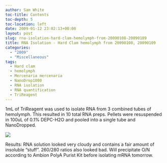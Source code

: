 ```yaml
---
author: Sam White
toc-title: Contents
toc-depth: 5
toc-location: left
date: 2009-01-12 23:02:13+00:00
layout: post
slug: rna-isolation-hard-clam-hemolymph-from-20090108-20090109
title: RNA Isolation - Hard Clam hemolymph from 20090108, 20090109
categories:
  - "2009"
  - "Miscellaneous"
tags:
  - Hard clam
  - hemolymph
  - Mercenaria mercenaria
  - NanoDrop1000
  - RNA isolation
  - RNA quantification
  - TriReagent
---
```


1mL of TriReagent was used to isolate RNA from 3 combined tubes of hemolymph. This resulted in 10 total RNA preps. Pellets were resuspended in 100uL of 0.1% DEPC-H2O and pooled into a single tube and NanoDropped.

![](https://eagle.fish.washington.edu/Arabidopsis/RNA%20Spec%20Readings/20090112%20RNA%20SJW.jpg)

Results: RNA solution looked very cloudy and contains a fair amount of insoluble "stuff". 260/280 ratios also looked bad. Will precipitate O/N according to Ambion PolyA Purist Kit before isolating mRNA tomorrow.
